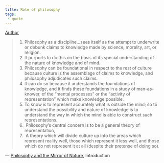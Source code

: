 ```yaml
---
title: Role of philosophy
tags: 
 - quote
---
```


[Author](/docs/phil/people/Richard Rorty.html)

> 1.  Philosophy as a discipline...sees itself as the attempt to underwrite or debunk claims to knowledge made by science, morality, art, or religion.  
> 2. It purports to do this on the basis of its special understanding of the nature of knowledge and of mind.  
> 3. Philosophy can be foundational in respect to the rest of culture because culture is the assemblage of claims to knowledge, and philosophy adjudicates such claims.
> 4. It can do so because it understands the foundations of knowledge, and it finds these foundations in a study of man-as-knower, of the "mental processes" or the "activity of representation" which make knowledge possible. 
> 5. To know is to represent accurately what is outside the mind; so to understand the possibility and nature of knowledge is to understand the way in which the mind is able to construct such representations.
> 6.  Philosophy's central concern is to be a general theory of representation,
> 7.  A theory which will divide culture up into the areas which represent reality well, those which represent it less well, and those which do not represent it at all (despite their pretense of doing so).

— [Philosophy and the Mirror of Nature](/docs/phil/works/Philosophy and the Mirror of Nature.html),  Introduction
